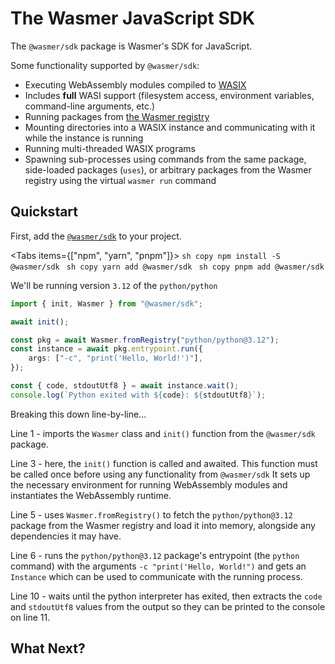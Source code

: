 # The Wasmer JavaScript SDK

The `@wasmer/sdk` package is Wasmer's SDK for JavaScript.

Some functionality supported by `@wasmer/sdk`:

- Executing WebAssembly modules compiled to [WASIX][wasix]
- Includes **full** WASI support (filesystem access, environment variables,
  command-line arguments, etc.)
- Running packages from [the Wasmer registry](/registry)
- Mounting directories into a WASIX instance and communicating with it while the
  instance is running
- Running multi-threaded WASIX programs
- Spawning sub-processes using commands from the same package, side-loaded
  packages (`uses`), or arbitrary packages from the Wasmer registry using the
  virtual `wasmer run` command

## Quickstart

First, add the [`@wasmer/sdk`][wasmer-sdk] to your project.


<Tabs items={["npm", "yarn", "pnpm"]}>
    <Tab>
        ```sh copy
        npm install -S @wasmer/sdk
        ```
    </Tab>
    <Tab>
        ```sh copy
        yarn add @wasmer/sdk
        ```
    </Tab>
    <Tab>
        ```sh copy
        pnpm add @wasmer/sdk
        ```
    </Tab>
</Tabs>

We'll be running version `3.12` of the `python/python`

```ts copy showLineNumbers filename="index.ts"
import { init, Wasmer } from "@wasmer/sdk";

await init();

const pkg = await Wasmer.fromRegistry("python/python@3.12");
const instance = await pkg.entrypoint.run({
    args: ["-c", "print('Hello, World!')"],
});

const { code, stdoutUtf8 } = await instance.wait();
console.log(`Python exited with ${code}: ${stdoutUtf8}`);
```

Breaking this down line-by-line...

Line 1 - imports the `Wasmer` class and `init()` function from the `@wasmer/sdk`
package.

Line 3 - here, the `init()` function is called and awaited. This function must
be called once before using any functionality from `@wasmer/sdk` It sets up the
necessary environment for running WebAssembly modules and instantiates the
WebAssembly runtime.

Line 5 - uses `Wasmer.fromRegistry()` to fetch the `python/python@3.12` package
from the Wasmer registry and load it into memory, alongside any dependencies it
may have.

Line 6 - runs the `python/python@3.12` package's entrypoint (the `python`
command) with the arguments `-c "print('Hello, World!")` and gets an `Instance`
which can be used to communicate with the running process.

Line 10 - waits until the python interpreter has exited, then extracts the
`code` and `stdoutUtf8` values from the output so they can be printed to
the console on line 11.

## What Next?


<Cards>
    <Card title="API Docs" href="https://wasmerio.github.io/wasmer-js" target="_blank" />
    <Card title="GitHub" href="https://github.com/wasmerio/wasmer-js" target="_blank" />
    <Card title="Troubleshooting Common Problems" href="/javascript-sdk/explainers/troubleshooting" />
</Cards>

[wasmer-sdk]: https://www.npmjs.com/package/@wasmer/sdk
[wasix]: https://wasix.org/
